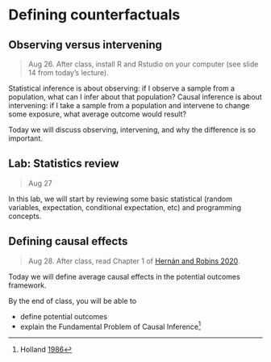 # Defining counterfactuals

## Observing versus intervening

> Aug 26. 
<!-- [**Slides**](assets/slides/1-1_observing_intervening.pdf) -->
After class, install R and Rstudio on your computer (see slide 14 from today's lecture).

Statistical inference is about observing: if I observe a sample from a population, what can I infer about that population? Causal inference is about intervening: if I take a sample from a population and intervene to change some exposure, what average outcome would result?

Today we will discuss observing, intervening, and why the difference is so important.



## Lab: Statistics review

> Aug 27

In this lab, we will start by reviewing some basic statistical (random variables, expectation, conditional expectation, etc) and programming concepts.  


## Defining causal effects

> Aug 28. <!--[**Slides.**](assets/slides/1-2_defining_causal_effects.pdf)-->
After class, read Chapter 1 of [Hernán and Robins 2020](https://www.hsph.harvard.edu/miguel-hernan/causal-inference-book/).

Today we will define average causal effects in the potential outcomes framework.

By the end of class, you will be able to

* define potential outcomes
* explain the Fundamental Problem of Causal Inference^[Holland [1986](https://doi.org/10.2307/2289064)]
